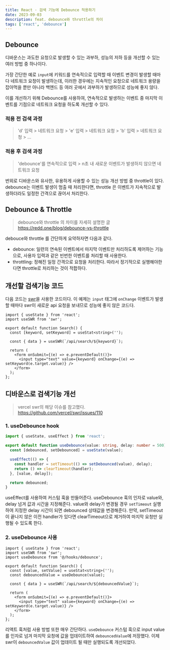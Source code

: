 ```yaml
---
title: React · 검색 기능에 Debounce 적용하기
date: 2023-09-03
description: feat. debounce와 throttle의 차이
tags: ['react', 'debounce']
---
```


## Debounce

디바운스는 과도한 요청으로 발생할 수 있는 과부하, 성능의 저하 등을 개선할 수 있는 여러 방법 중 하나이다.

가장 간단한 예로 `input`에 키워드를 연속적으로 입력할 때 이벤트 변경이 발생할 때마다 네트워크 요청이 발생하는데,
이러한 경우에는 지속적인 요청으로 네트워크 용량을 잡아먹을 뿐만 아니라 백엔드 등 여러 곳에서 과부하가 발생하므로 성능에 좋지 않다.

이를 개선하기 위해 Debounce를 사용하여, 연속적으로 발생하는 이벤트 중 마지막 이벤트를 기점으로 네트워크 요청을 하도록 개선할 수 있다.

### 적용 전 검색 과정

> 'd' 입력 > 네트워크 요청 > 'e' 입력 > 네트워크 요청 > 'b' 입력 > 네트워크 요청 > ...

### 적용 후 검색 과정

> 'debounce'를 연속적으로 입력 > n초 내 새로운 이벤트가 발생하지 않으면 네트워크 요청

번외로 디바운스와 유사한, 유용하게 사용할 수 있는 성능 개선 방법 중 throttle이 있다. debounce는 이벤트 발생이 멈출 때 처리한다면, throttle 은 이벤트가 지속적으로 발생하더라도 일정한 간격으로 끊어서 처리한다.

## Debounce & Throttle

> debounce와 throttle 의 차이를 자세히 설명한 글  
> https://redd.one/blog/debounce-vs-throttle

debouce와 throttle 를 간단하게 요약하자면 다음과 같다.

- debounce: 일련의 연속된 이벤트에서 마지막 이벤트만 처리하도록 제어하는 기능으로, 사용자 입력과 같은 빈번한 이벤트를 처리할 때 사용한다.
- throttling: 정해진 일정 간격으로 요청을 처리한다. 따라서 정기적으로 실행해야한다면 throttle로 처리하는 것이 적합하다.

## 개선할 검색기능 코드

다음 코드는 [swr](https://swr.vercel.app/ko)을 사용한 코드이다. 이 예제는 `input` 태그에 `onChange` 이벤트가 발생할 때마다 swr이 새로운 api 요청을 보내므로 성능에 좋지 않은 코드다.

```tsx:src/components/Search.tsx
import { useState } from 'react';
import useSWR from 'swr';

export default function Search() {
  const [keyword, setKeyword] = useStat<string>('');

  const { data } = useSWR(`/api/search/${keyword}`);

  return (
    <form onSubmit={(e) => e.preventDefault()}>
      <input type="text" value={keyword} onChange={(e) => setKeyword(e.target.value)} />
    </form>
  );
};
```

## 디바운스로 검색기능 개선

> vercel swr의 해당 이슈를 참고했다.  
> https://github.com/vercel/swr/issues/110

### 1. useDebounce hook

```tsx:src/hooks/debounce.ts
import { useState, useEffect } from 'react';

export default function useDebounce(value: string, delay: number = 500) {
  const [debounced, setDebounced] = useState(value);

  useEffect(() => {
    const handler = setTimeout(() => setDebounced(value), delay);
    return () => clearTimeout(handler);
  }, [value, delay]);

  return debounced;
}
```

useEffect를 사용하여 커스텀 훅을 만들어준다. useDebounce 훅의 인자로 value와, delay 넘겨 값과 시간을 지정해준다.
value와 delay가 변경될 경우 `setTimeout` 실행하여 지정한 delay 시간이 되면 debounced 상태값을 변경해준다.
만약, setTimeout이 끝나지 않은 이전 handler가 있다면 clearTimeout으로 제거하여 마지막 요청만 실행될 수 있도록 한다.

### 2. useDebounce 사용

```tsx:src/components/Search.tsx
import { useState } from 'react';
import useSWR from 'swr';
import useDebounce from '@/hooks/debounce';

export default function Search() {
  const [value, setValue] = useStat<string>('');
  const debouncedValue = useDebounce(value);

  const { data } = useSWR(`/api/search/${debouncedValue}`);

  return (
    <form onSubmit={(e) => e.preventDefault()}>
      <input type="text" value={keyword} onChange={(e) => setKeyword(e.target.value)} />
    </form>
  );
};
```

리액트 훅처럼 사용 방법 또한 매우 간단하다.
`useDebounce` 커스텀 훅으로 input value를 인자로 넘겨 마지막 요청에 값을 업데이트하여 `debouncedValue`에 저장했다.
이제 swr이 `debouncedValue` 값이 업데이트 될 때만 실행되도록 개선되었다.
